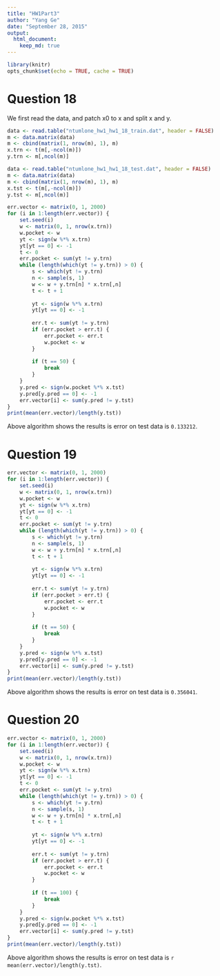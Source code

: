 ```yaml
---
title: "HW1Part3"
author: "Yang Ge"
date: "September 28, 2015"
output: 
  html_document:
    keep_md: true
---
```


```r
library(knitr)
opts_chunk$set(echo = TRUE, cache = TRUE)
```

# Question 18

We first read the data, and patch x0 to x and split x and y.

```r
data <- read.table("ntumlone_hw1_hw1_18_train.dat", header = FALSE)
m <- data.matrix(data)
m <- cbind(matrix(1, nrow(m), 1), m)
x.trn <- t(m[,-ncol(m)])
y.trn <- m[,ncol(m)]
```

```r
data <- read.table("ntumlone_hw1_hw1_18_test.dat", header = FALSE)
m <- data.matrix(data)
m <- cbind(matrix(1, nrow(m), 1), m)
x.tst <- t(m[,-ncol(m)])
y.tst <- m[,ncol(m)]
```

```r
err.vector <- matrix(0, 1, 2000)
for (i in 1:length(err.vector)) {
    set.seed(i)
    w <- matrix(0, 1, nrow(x.trn))
    w.pocket <- w
    yt <- sign(w %*% x.trn)
    yt[yt == 0] <- -1
    t <- 0
    err.pocket <- sum(yt != y.trn)
    while (length(which(yt != y.trn)) > 0) {
        s <- which(yt != y.trn)
        n <- sample(s, 1)
        w <- w + y.trn[n] * x.trn[,n]
        t <- t + 1
    
        yt <- sign(w %*% x.trn)
        yt[yt == 0] <- -1
        
        err.t <- sum(yt != y.trn)
        if (err.pocket > err.t) {
            err.pocket <- err.t
            w.pocket <- w
        }
        
        if (t == 50) {
            break
        }
    }
    y.pred <- sign(w.pocket %*% x.tst)
    y.pred[y.pred == 0] <- -1
    err.vector[i] <- sum(y.pred != y.tst)
}
print(mean(err.vector)/length(y.tst))
```

Above algorithm shows the results is error on test data is `0.133212`.

# Question 19

```r
err.vector <- matrix(0, 1, 2000)
for (i in 1:length(err.vector)) {
    set.seed(i)
    w <- matrix(0, 1, nrow(x.trn))
    w.pocket <- w
    yt <- sign(w %*% x.trn)
    yt[yt == 0] <- -1
    t <- 0
    err.pocket <- sum(yt != y.trn)
    while (length(which(yt != y.trn)) > 0) {
        s <- which(yt != y.trn)
        n <- sample(s, 1)
        w <- w + y.trn[n] * x.trn[,n]
        t <- t + 1
    
        yt <- sign(w %*% x.trn)
        yt[yt == 0] <- -1
        
        err.t <- sum(yt != y.trn)
        if (err.pocket > err.t) {
            err.pocket <- err.t
            w.pocket <- w
        }
        
        if (t == 50) {
            break
        }
    }
    y.pred <- sign(w %*% x.tst)
    y.pred[y.pred == 0] <- -1
    err.vector[i] <- sum(y.pred != y.tst)
}
print(mean(err.vector)/length(y.tst))
```

Above algorithm shows the results is error on test data is `0.356041`.

# Question 20

```r
err.vector <- matrix(0, 1, 2000)
for (i in 1:length(err.vector)) {
    set.seed(i)
    w <- matrix(0, 1, nrow(x.trn))
    w.pocket <- w
    yt <- sign(w %*% x.trn)
    yt[yt == 0] <- -1
    t <- 0
    err.pocket <- sum(yt != y.trn)
    while (length(which(yt != y.trn)) > 0) {
        s <- which(yt != y.trn)
        n <- sample(s, 1)
        w <- w + y.trn[n] * x.trn[,n]
        t <- t + 1
    
        yt <- sign(w %*% x.trn)
        yt[yt == 0] <- -1
        
        err.t <- sum(yt != y.trn)
        if (err.pocket > err.t) {
            err.pocket <- err.t
            w.pocket <- w
        }
        
        if (t == 100) {
            break
        }
    }
    y.pred <- sign(w.pocket %*% x.tst)
    y.pred[y.pred == 0] <- -1
    err.vector[i] <- sum(y.pred != y.tst)
}
print(mean(err.vector)/length(y.tst))
```

Above algorithm shows the results is error on test data is `r mean(err.vector)/length(y.tst)`.

